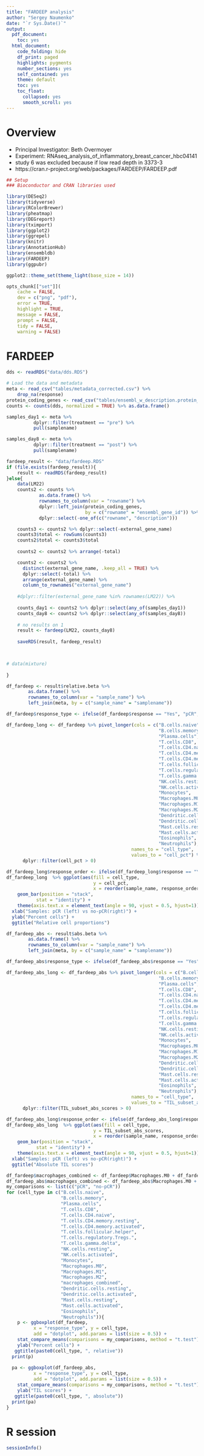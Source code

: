 ```yaml
---
title: "FARDEEP analysis"
author: "Sergey Naumenko"
date: "`r Sys.Date()`"
output:
  pdf_document:
    toc: yes
  html_document:
    code_folding: hide
    df_print: paged
    highlights: pygments
    number_sections: yes
    self_contained: yes
    theme: default
    toc: yes
    toc_float:
      collapsed: yes
      smooth_scroll: yes
---
```


# Overview
- Principal Investigator: Beth Overmoyer
- Experiment: RNAseq_analysis_of_inflammatory_breast_cancer_hbc04141
- study 6 was excluded because if low read depth in 3373-3
- https://cran.r-project.org/web/packages/FARDEEP/FARDEEP.pdf

```r
## Setup
### Bioconductor and CRAN libraries used

library(DESeq2)
library(tidyverse)
library(RColorBrewer)
library(pheatmap)
library(DEGreport)
library(tximport)
library(ggplot2)
library(ggrepel)
library(knitr)
library(AnnotationHub)
library(ensembldb)
library(FARDEEP)
library(ggpubr)

ggplot2::theme_set(theme_light(base_size = 14))

opts_chunk[["set"]](
    cache = FALSE,
    dev = c("png", "pdf"),
    error = TRUE,
    highlight = TRUE,
    message = FALSE,
    prompt = FALSE,
    tidy = FALSE,
    warning = FALSE)
```

# FARDEEP
```r
dds <- readRDS("data/dds.RDS")

# Load the data and metadata
meta <- read_csv("tables/metadata_corrected.csv") %>% 
    drop_na(response)
protein_coding_genes <- read_csv("tables/ensembl_w_description.protein_coding.csv")
counts <- counts(dds, normalized = TRUE) %>% as.data.frame()

samples_day1 <- meta %>% 
          dplyr::filter(treatment == "pre") %>% 
          pull(samplename)

samples_day8 <- meta %>% 
          dplyr::filter(treatment == "post") %>% 
          pull(samplename)

fardeep_result <- "data/fardeep.RDS"
if (file.exists(fardeep_result)){
    result <- readRDS(fardeep_result)
}else{
    data(LM22)
    counts2 <- counts %>% 
            as.data.frame() %>% 
            rownames_to_column(var = "rowname") %>% 
            dplyr::left_join(protein_coding_genes, 
                             by = c("rowname" = "ensembl_gene_id")) %>% 
            dplyr::select(-one_of(c("rowname", "description")))

    counts3 <- counts2 %>% dplyr::select(-external_gene_name)
    counts3$total <- rowSums(counts3)
    counts2$total <- counts3$total
          
    counts2 <- counts2 %>% arrange(-total)

    counts2 <- counts2 %>% 
      distinct(external_gene_name, .keep_all = TRUE) %>% 
      dplyr::select(-total) %>% 
      arrange(external_gene_name) %>% 
      column_to_rownames("external_gene_name")
    
    #dplyr::filter(external_gene_name %in% rownames(LM22)) %>% 
    
    counts_day1 <- counts2 %>% dplyr::select(any_of(samples_day1))
    counts_day8 <- counts2 %>% dplyr::select(any_of(samples_day8))
    
    # no results on 1
    result <- fardeep(LM22, counts_day8)
    
    saveRDS(result, fardeep_result)


  
# data(mixture)
  
}

df_fardeep <- result$relative.beta %>%
        as.data.frame() %>% 
        rownames_to_column(var = "sample_name") %>% 
        left_join(meta, by = c("sample_name" = "samplename"))

df_fardeep$response_type <- ifelse(df_fardeep$response == "Yes", "pCR", "no-pCR")

df_fardeep_long <- df_fardeep %>% pivot_longer(cols = c("B.cells.naive", 
                                                        "B.cells.memory", 
                                                        "Plasma.cells",
                                                        "T.cells.CD8",
                                                        "T.cells.CD4.naive",
                                                        "T.cells.CD4.memory.resting",
                                                        "T.cells.CD4.memory.activated",
                                                        "T.cells.follicular.helper",
                                                        "T.cells.regulatory.Tregs.",
                                                        "T.cells.gamma.delta",
                                                        "NK.cells.resting",
                                                        "NK.cells.activated",
                                                        "Monocytes",          
                                                        "Macrophages.M0",
                                                        "Macrophages.M1",     
                                                        "Macrophages.M2",   
                                                        "Dendritic.cells.resting",
                                                        "Dendritic.cells.activated",   
                                                        "Mast.cells.resting",
                                                        "Mast.cells.activated",        
                                                        "Eosinophils",   
                                                        "Neutrophils"),
                                              names_to = "cell_type",
                                              values_to = "cell_pct") %>% 
      dplyr::filter(cell_pct > 0)
```

```r
df_fardeep_long$response_order <- ifelse(df_fardeep_long$response == "Yes", 0, 1)
df_fardeep_long  %>% ggplot(aes(fill = cell_type, 
                                y = cell_pct, 
                                x = reorder(sample_name, response_order))) +
    geom_bar(position = "stack", 
           stat = "identity") +
    theme(axis.text.x = element_text(angle = 90, vjust = 0.5, hjust=1)) +
  xlab("Samples: pCR (left) vs no-pCR(right)") +
  ylab("Percent cells") +
  ggtitle("Relative cell proportions")
```

```r
df_fardeep_abs <- result$abs.beta %>%
        as.data.frame() %>% 
        rownames_to_column(var = "sample_name") %>% 
        left_join(meta, by = c("sample_name" = "samplename"))

df_fardeep_abs$response_type <- ifelse(df_fardeep_abs$response == "Yes", "pCR", "no-pCR")

df_fardeep_abs_long <- df_fardeep_abs %>% pivot_longer(cols = c("B.cells.naive", 
                                                        "B.cells.memory", 
                                                        "Plasma.cells",
                                                        "T.cells.CD8",
                                                        "T.cells.CD4.naive",
                                                        "T.cells.CD4.memory.resting",
                                                        "T.cells.CD4.memory.activated",
                                                        "T.cells.follicular.helper",
                                                        "T.cells.regulatory.Tregs.",
                                                        "T.cells.gamma.delta",
                                                        "NK.cells.resting",
                                                        "NK.cells.activated",
                                                        "Monocytes",          
                                                        "Macrophages.M0",
                                                        "Macrophages.M1",     
                                                        "Macrophages.M2",   
                                                        "Dendritic.cells.resting",
                                                        "Dendritic.cells.activated",   
                                                        "Mast.cells.resting",
                                                        "Mast.cells.activated",        
                                                        "Eosinophils",   
                                                        "Neutrophils"),
                                              names_to = "cell_type",
                                              values_to = "TIL_subset_abs_scores") %>% 
      dplyr::filter(TIL_subset_abs_scores > 0)
```

```r
df_fardeep_abs_long$response_order <- ifelse(df_fardeep_abs_long$response == "Yes", 0, 1)
df_fardeep_abs_long  %>% ggplot(aes(fill = cell_type, 
                                y = TIL_subset_abs_scores, 
                                x = reorder(sample_name, response_order))) +
    geom_bar(position = "stack", 
           stat = "identity") +
    theme(axis.text.x = element_text(angle = 90, vjust = 0.5, hjust=1)) +
  xlab("Samples: pCR (left) vs no-pCR(right)") +
  ggtitle("Absolute TIL scores")
```


```r
df_fardeep$macrophages_combined <- df_fardeep$Macrophages.M0 + df_fardeep$Macrophages.M1 + df_fardeep$Macrophages.M2
df_fardeep_abs$macrophages_combined <- df_fardeep_abs$Macrophages.M0 + df_fardeep_abs$Macrophages.M1 + df_fardeep_abs$Macrophages.M2
my_comparisons <- list(c("pCR", "no-pCR"))
for (cell_type in c("B.cells.naive",
                    "B.cells.memory",
                    "Plasma.cells",
                    "T.cells.CD8",
                    "T.cells.CD4.naive",
                    "T.cells.CD4.memory.resting",
                    "T.cells.CD4.memory.activated",
                    "T.cells.follicular.helper",
                    "T.cells.regulatory.Tregs.",
                    "T.cells.gamma.delta",
                    "NK.cells.resting",
                    "NK.cells.activated",
                    "Monocytes",
                    "Macrophages.M0",
                    "Macrophages.M1",
                    "Macrophages.M2",
                    "macrophages_combined", 
                    "Dendritic.cells.resting", 
                    "Dendritic.cells.activated", 
                    "Mast.cells.resting", 
                    "Mast.cells.activated", 
                    "Eosinophils", 
                    "Neutrophils")){
    p <- ggboxplot(df_fardeep,
          x = "response_type", y = cell_type,  
          add = "dotplot", add.params = list(size = 0.5)) +
    stat_compare_means(comparisons = my_comparisons, method = "t.test") +
    ylab("Percent cells") + 
   ggtitle(paste0(cell_type, ", relative"))
  print(p)
  
  pa <- ggboxplot(df_fardeep_abs,
          x = "response_type", y = cell_type,  
          add = "dotplot", add.params = list(size = 0.5)) +
    stat_compare_means(comparisons = my_comparisons, method = "t.test") +
    ylab("TIL scores") + 
   ggtitle(paste0(cell_type, ", absolute"))
  print(pa)
}
```

\newpage

# R session

```r
sessionInfo()
```
